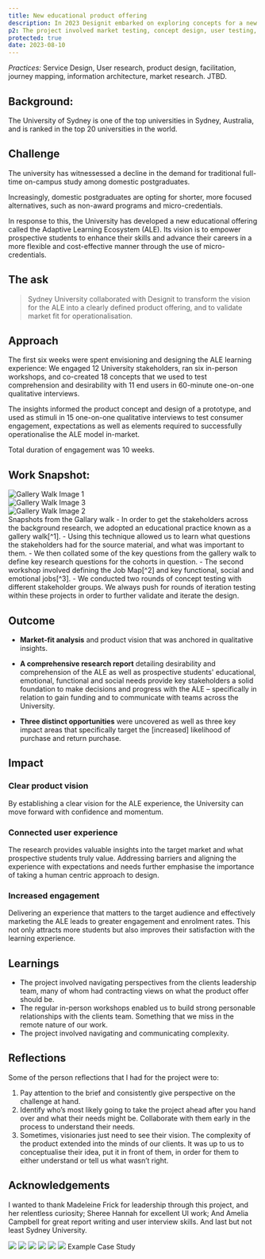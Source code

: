 ```yaml
---
title: New educational product offering
description: In 2023 Designit embarked on exploring concepts for a new educational product offering within a major Australian University.
p2: The project involved market testing, concept design, user testing, and many workshops. 
protected: true
date: 2023-08-10
---
```



_Practices:_
Service Design, User research, product design, facilitation, journey mapping, information architecture, market research. JTBD.

<Collaborators people="Madeleine Frick, Amelia Campbell"/>

## Background:

The University of Sydney is one of the top universities in Sydney, Australia, and is ranked in the top 20 universities in the world.

## Challenge
The university has witnessessed a decline in the demand for traditional full-time on-campus study among domestic postgraduates. 

Increasingly, domestic postgraduates are opting for shorter, more focused alternatives, such as non-award programs and micro-credentials.

In response to this, the University has developed a new educational offering called the Adaptive Learning Ecosystem (ALE). Its vision is to empower prospective students to enhance their skills and advance their careers in a more flexible and cost-effective manner through the use of micro-credentials.

## The ask

> Sydney University collaborated with Designit to transform the vision for the ALE into a clearly defined product offering, and to validate market fit for operationalisation.


## Approach
The first six weeks were spent envisioning and designing the ALE learning experience:
We engaged 12 University stakeholders, ran six in-person workshops, and co-created 18 concepts that we used to test comprehension and desirability with 11 end users in 60-minute one-on-one qualitative interviews.

The insights informed the product concept and design of a prototype, and used as stimuli in 15 one-on-one qualitative interviews to test consumer engagement, expectations as well as elements required to successfully operationalise the ALE model in-market.

Total duration of engagement was 10 weeks.

## Work Snapshot:
<div className="grid relative z-10 grid-cols-1 gap-4 max-w-7xl mt-6 mx-auto lg:grid-cols-5 lg:h-96">
  <div className=" col-span-1 lg:col-span-3 rounded-lg overflow-hidden flex items-center justify-center">
    <img src="/projects/university-of-sydney/gallery-walk/g-1.jpeg" alt="Gallery Walk Image 1"/>
  </div>
  <div className=" col-span-1 rounded-lg overflow-hidden flex items-center justify-center">
    <img src="/projects/university-of-sydney/gallery-walk/g-3.jpeg" className="w-full h-full object-cover"alt="Gallery Walk Image 3"/>
  </div>
  <div className="col-span-1  rounded-lg overflow-hidden flex items-center justify-center">
    <img src="/projects/university-of-sydney/gallery-walk/g-2.jpeg" className="w-full h-full object-cover" alt="Gallery Walk Image 2"/>
  </div>
</div>
<Caption>Snapshots from the Gallary walk</Caption>
- In order to get the stakeholders across the background research, we adopted an educational practice known as a gallery walk[^1].
- Using this technique allowed us to learn what questions the stakeholders had for the source material, and what was important to them.
- We then collated some of the key questions from the gallery walk to define key research questions for the cohorts in question.
- The second workshop involved defining the Job Map[^2] and key functional, social and emotional jobs[^3].
- We conducted two rounds of concept testing with different stakeholder groups. We always push for rounds of iteration testing within these projects in order to further validate and iterate the design.

## Outcome

- **Market-fit analysis** and product vision that was anchored in qualitative insights. 

- **A comprehensive research report** detailing desirability and comprehension of the ALE as well as prospective students' educational, emotional, functional and social needs provide key stakeholders a solid foundation to make decisions and progress with the ALE – specifically in relation to gain funding and to communicate with teams across the University. 

- **Three distinct opportunities** were uncovered as well as three key impact areas that specifically target the [increased] likelihood of purchase and return purchase.


## Impact

### Clear product vision
By establishing a clear vision for the ALE experience, the University can move forward with confidence and momentum.

### Connected user experience
The research provides valuable insights into the target market and what prospective students truly value. Addressing barriers and aligning the experience with expectations and needs further emphasise the importance of taking a human centric approach to design. 

### Increased engagement
Delivering an experience that matters to the target audience and effectively marketing the ALE leads to greater engagement and enrolment rates. This not only attracts more students but also improves their satisfaction with the learning experience.


## Learnings
- The project involved navigating perspectives from the clients leadership team, many of whom had contracting views on what the product offer should be.
- The regular in-person workshops enabled us to build strong personable relationships with the clients team. Something that we miss in the remote nature of our work.
- The project involved navigating and communicating complexity.

## Reflections 

Some of the person reflections that I had for the project were to:
1. Pay attention to the brief and consistently give perspective on the challenge at hand.
2. Identify who’s most likely going to take the project ahead after you hand over and what their needs might be. Collaborate with them early in the process to understand their needs.
3. Sometimes, visionaries just need to see their vision. The complexity of the product extended into the minds of our clients. It was up to us to conceptualise their idea, put it in front of them, in order for them to either understand or tell us what wasn’t right.

## Acknowledgements
I wanted to thank Madeleine Frick for leadership through this project, and her relentless curiosity; Sheree Hannah for excellent UI work; And Amelia Campbell for great report writing and user interview skills. And last but not least Sydney University.

<MDXCarousel>
<Img type="slides" src="/projects/university-of-sydney/USYD_Case_Study/USYD_Case_Study.001.jpeg"/>
<Img type="slides" src="/projects/university-of-sydney/USYD_Case_Study/USYD_Case_Study.002.jpeg"/>
<Img type="slides" src="/projects/university-of-sydney/USYD_Case_Study/USYD_Case_Study.003.jpeg"/>
<Img type="slides" src="/projects/university-of-sydney/USYD_Case_Study/USYD_Case_Study.004.jpeg"/>
<Img type="slides" src="/projects/university-of-sydney/USYD_Case_Study/USYD_Case_Study.005.jpeg"/>
<Img type="slides" src="/projects/university-of-sydney/USYD_Case_Study/USYD_Case_Study.006.jpeg"/>
</MDXCarousel>
<Caption>Example Case Study</Caption>

[^1]: A gallery walk is an educational practice in which participants will walk through a 'gallery' of information and write on post-its, information that stood out, or questions that they have for the content.

[^2]: The Job Map is one of the foundational tools within the JTBD framework. The framework typically defines 8 main steps within a customer job. In our case, we included some prompts to help guide the participants such as ‘I wish’, ‘I wonder’, ‘I’m unsure about...’

[^3]: Functional, social and emotional jobs are different types of jobs a customer might want solved through purchasing a product. for more on Jobs to be Done, see [Strategiser]()].